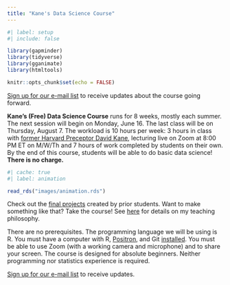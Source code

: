 ```yaml
---
title: "Kane's Data Science Course"
---
```


```r
#| label: setup
#| include: false

library(gapminder)
library(tidyverse)
library(gganimate)
library(htmltools)

knitr::opts_chunk$set(echo = FALSE)
```


[Sign up for our e-mail list](https://davidkane.substack.com/) to receive updates about the course going forward.

**Kane's (Free) Data Science Course** runs for 8 weeks, mostly each summer. The next session will begin on Monday, June 16. The last class will be on Thursday, August 7. The workload is 10 hours per week: 3 hours in class with [former Harvard Preceptor David Kane](https://www.davidkane.info/), lecturing live on Zoom at 8:00 PM ET on M/W/Th and 7 hours of work completed by students on their own. By the end of this course, students will be able to do basic data science! **There is no charge.**

```r
#| cache: true
#| label: animation

read_rds("images/animation.rds")
```

Check out the [final projects](https://bootcamp.davidkane.info/projects.html) created by prior students. Want to make something like that? Take the course! See [here](https://davidkane.info/writings/philosophy.html) for details on my teaching philosophy.

There are no prerequisites. The programming language we will be using is R. You must have a computer with R, [Positron](https://positron.posit.co/), and Git [installed](https://happygitwithr.com). You must be able to use Zoom (with a working camera and microphone) and to share your screen. The course is designed for absolute beginners. Neither programming nor statistics experience is required.

[Sign up for our e-mail list](https://davidkane.substack.com/) to receive updates.
